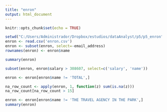 ```yaml
---
title: "enron"
output: html_document
---
```


```r
knitr::opts_chunk$set(echo = TRUE)
```


```r
setwd("C:/Users/Administrador/Dropbox/estudios/dataAnalyst/p5/p5_enron")
enron <- read.csv('enron.csv')
enron <- subset(enron, select=-email_address)
rownames(enron) <- enron$name
```


```r
summary(enron)
```

```r
subset(enron, enron$salary > 308607, select=c('salary', 'name'))
```

```r
enron <- enron[enron$name != 'TOTAL',]
```


```r
na_row_count <- apply(enron, 1, function(z) sum(is.na(z)))
na_row_count[na_row_count > 15]
```

```r
enron <- enron[enron$name != 'THE TRAVEL AGENCY IN THE PARK',]
summary(enron)
```